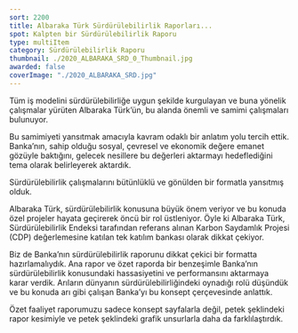 ```yaml
---
sort: 2200
title: Albaraka Türk Sürdürülebilirlik Raporları...
spot: Kalpten bir Sürdürülebilirlik Raporu
type: multiItem
category: Sürdürülebilirlik Raporu
thumbnail: ./2020_ALBARAKA_SRD_0_Thumbnail.jpg
awarded: false
coverImage: "./2020_ALBARAKA_SRD.jpg"
---
```




<MultiItemLayoutOneItem oneItemTitle="ALBARAKA TÜRK 2020 SÜRDÜRÜLEBİLİRLİK RAPORU" oneItemSubTitle="Kalpten bir Sürdürülebilirlik Raporu" sliderImages={[ALBARAKASRD2020_0]} awarded={false}>

Tüm iş modelini sürdürülebilirliğe uygun şekilde kurgulayan ve buna yönelik çalışmalar yürüten Albaraka Türk’ün, bu alanda önemli ve samimi çalışmaları bulunuyor.

Bu samimiyeti yansıtmak amacıyla kavram odaklı bir anlatım yolu tercih ettik. Banka’nın, sahip olduğu sosyal, çevresel ve ekonomik değere emanet gözüyle baktığını, gelecek nesillere bu değerleri aktarmayı hedeflediğini tema olarak belirleyerek aktardık.

Sürdürülebilirlik çalışmalarını bütünlüklü ve gönülden bir formatla yansıtmış olduk.

</MultiItemLayoutOneItem>


<MultiItemLayoutOneItem oneItemTitle="ALBARAKA TÜRK 2019 SÜRDÜRÜLEBİLİRLİK RAPORU" oneItemSubTitle="Sürdürülebilirlik için arı gibi çalışanlar" sliderImages={[ALBARAKASRD2019_0]} awarded={false}>

Albaraka Türk, sürdürülebilirlik konusuna büyük önem veriyor ve bu konuda özel projeler hayata geçirerek öncü bir rol üstleniyor. Öyle ki Albaraka Türk, Sürdürülebilirlik Endeksi tarafından referans alınan Karbon Saydamlık Projesi (CDP) değerlemesine katılan tek katılım bankası olarak dikkat çekiyor.

Biz de Banka’nın sürdürülebilirlik raporunu dikkat çekici bir formatta hazırlamalıydık. Ana rapor ve özet raporda bir benzeşimle Banka’nın sürdürülebilirlik konusundaki hassasiyetini ve performansını aktarmaya karar verdik. Arıların dünyanın sürdürülebilirliğindeki oynadığı rolü düşündük ve bu konuda arı gibi çalışan Banka’yı bu konsept çerçevesinde anlattık.

Özet faaliyet raporumuzu sadece konsept sayfalarla değil, petek şeklindeki rapor kesimiyle ve petek şeklindeki grafik unsurlarla daha da farklılaştırdık.

</MultiItemLayoutOneItem>
